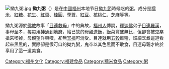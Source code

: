{{expand|time=2015-03-19T18:29:24+00:00}}
{{unreferenced|time=2015-03-19T18:29:24+00:00}}
[[File:拗九粥.jpg|thumb]]
'''拗九粥'''（{{lang-cdo|Â-gāu-cé̤ṳk}}）是在[[中國|中國]][[福州|福州]]本地节日[[拗九節|拗九節]]時候吃的[[粥|粥]]，成分是[[糯米|糯米]]、[[紅糖|紅糖]]、[[花生|花生]]、[[紅棗|紅棗]]、[[桂圓|桂圓]]、[[荸薺|荸薺]]、[[紅豆|紅豆]]、[[核桃仁|核桃仁]]、[[芝麻|芝麻]]等等。

拗九粥源於[[佛教|佛教]]故事「[[目連救母|目連救母]]」中的典故，[[福州人|福州人]]傳說，[[釋迦佛|釋迦佛]]弟子[[目連|目連]][[羅漢|羅漢]]，事母至孝，每每用[[神通|神通]]到[[地府|地府]]，給已故的[[母親|母親]]送飯，飯菜豐盛無比，但卻會被[[鬼卒|鬼卒]]搶來喫掉，母親望洋興嘆，卻無[[冥福|冥福]]可消受。目連就用[[五穀|五穀]]雜糧，細細烹煮這道看起來黑黑的，實際卻是很可口的拗九粥，鬼卒以其色黑而不敢食，目連母親才終於享用了這一道美食。
{{Spoken Wikipedia|Cdo 拗九粥.oga|2017年|10月5日|福州話臺江音}}
[[Category:福州文化|Category:福州文化]]
[[Category:福建食品|Category:福建食品]]
[[Category:糯米食品|Category:糯米食品]]
[[Category:粥|Category:粥]]